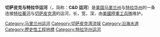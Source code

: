 {{stack|[[File:Canddmap.png|thumb]][[File:Chesapeake_&_Delaware_Canal_from_Chesapeake_City.jpg|thumb]]的跨过C&D运河的[[切萨皮克城大桥|切萨皮克城大桥]]]][[Image:Chesapeake_and_Delaware_Canal_eastern_entrance.jpg|thumb]] }}

'''切萨皮克与特拉华运河'''（{{lang-en|Chesapeake and Delaware Canal}}，简称：'''C&D 运河'''）是[[美国|美国]][[马里兰州|马里兰州]]与[[特拉华州|特拉华州]]的一条连接[[特拉華河|特拉華河]]与[[切萨皮克湾|切萨皮克湾]]的运河，长{{convert|14|mi|km|adj=on}}，宽{{convert|450|ft|m|adj=on}}，深{{convert|40|ft|m|adj=on}}，由[[美國陸軍工兵隊|美國陸軍工兵隊]]维护。

[[Category:马里兰州运河|Category:马里兰州运河]]
[[Category:切萨皮克湾流域|Category:切萨皮克湾流域]]
[[Category:沿海水道|Category:沿海水道]]
[[Category:歷史性工程地標|Category:歷史性工程地標]]
[[Category:特拉华州运河|Category:特拉华州运河]]